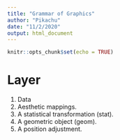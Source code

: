 ---
title: "Grammar of Graphics"
author: "Pikachu"
date: "11/2/2020"
output: html_document
---

```{r setup, include=FALSE}
knitr::opts_chunk$set(echo = TRUE)
```
# Layer
1. Data
2. Aesthetic mappings.
3. A statistical transformation (stat).
4. A geometric object (geom).
5. A position adjustment.